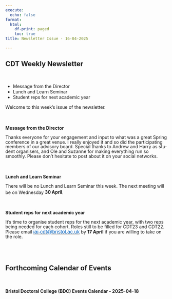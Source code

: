 ```yaml
---
execute:
  echo: false
format:
  html:
    df-print: paged
    toc: true
title: Newsletter Issue - 16-04-2025

---
```

<h2>CDT Weekly Newsletter</h2><br><ul><li>Message from the Director</li><li>Lunch and Learn Seminar</li><li>Student reps for next academic year</li></ul><p><p>Welcome to this week's issue of the newsletter.</p></p><br><br><b>Message from the Director</b><br><p class="x_MsoNormal" style="margin-bottom: 9.6pt; line-height: 106%;"><span lang="EN-US" data-olk-copy-source="MessageBody">Thanks everyone for your engagement and input to what was a great Spring conference in a great venue. I really enjoyed it and so did the participating members of our advisory board. Special thanks to Andrew and Harry as student organisers, and Ole and Suzanne for making everything run so smoothly. Please don&rsquo;t hesitate to post about it on your social networks. </span></p><br><br><b>Lunch and Learn Seminar</b><br><p class="x_MsoNormal" style="margin-bottom: 9.6pt; line-height: 106%;"><span lang="EN-US" data-olk-copy-source="MessageBody">There will be no Lunch and Learn Seminar this week. The next meeting will be on Wednesday <strong>30<sup> </sup>April</strong>.</span></p><br><br><b>Student reps for next academic year</b><br><p class="x_MsoNormal" style="margin-bottom: 9.6pt; line-height: 106%;"><span data-olk-copy-source="MessageBody">It&rsquo;s time to organise student reps for the next academic year, with two reps being needed for each cohort. Roles still to be filled for CDT23 and CDT22. Please email </span><span lang="EN-US" style="font-size: 11.0pt; line-height: 106%; font-family: 'Calibri',sans-serif;"><a title="mailto:iai-cdt@bristol.ac.uk" href="mailto:iai-cdt@bristol.ac.uk" data-linkindex="1"><span lang="EN-GB" style="font-size: 12pt; line-height: 106%; font-family: 'Aptos', sans-serif; color: rgb(5, 99, 193) !important;">iai-cdt@bristol.ac.uk</span></a></span> by <strong>17 April</strong> if you are willing to take on the role.</p><br><br><h2>Forthcoming Calendar of Events</h2><br><br><b>Bristol Doctoral College (BDC) Events Calendar - 2025-04-18</b><br>